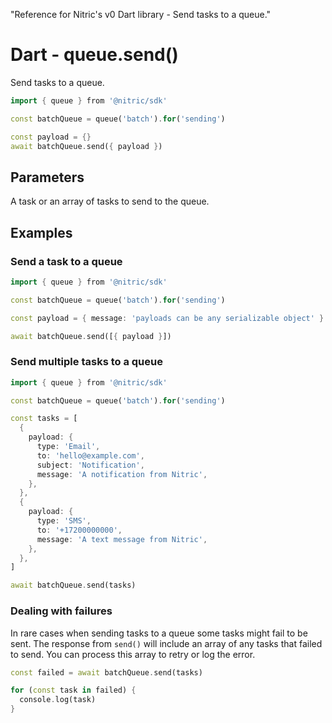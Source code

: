   "Reference for Nitric's v0 Dart library - Send tasks to a queue."

# Dart - queue.send()

Send tasks to a queue.

```dart
import { queue } from '@nitric/sdk'

const batchQueue = queue('batch').for('sending')

const payload = {}
await batchQueue.send({ payload })
```

## Parameters

<Properties>
  <Property name="tasks" required type="Task or Task[]">
    A task or an array of tasks to send to the queue.
  </Property>
</Properties>

## Examples

### Send a task to a queue

```dart
import { queue } from '@nitric/sdk'

const batchQueue = queue('batch').for('sending')

const payload = { message: 'payloads can be any serializable object' }

await batchQueue.send([{ payload }])
```

### Send multiple tasks to a queue

```dart
import { queue } from '@nitric/sdk'

const batchQueue = queue('batch').for('sending')

const tasks = [
  {
    payload: {
      type: 'Email',
      to: 'hello@example.com',
      subject: 'Notification',
      message: 'A notification from Nitric',
    },
  },
  {
    payload: {
      type: 'SMS',
      to: '+17200000000',
      message: 'A text message from Nitric',
    },
  },
]

await batchQueue.send(tasks)
```

### Dealing with failures

In rare cases when sending tasks to a queue some tasks might fail to be sent. The response from `send()` will include an array of any tasks that failed to send. You can process this array to retry or log the error.

```dart
const failed = await batchQueue.send(tasks)

for (const task in failed) {
  console.log(task)
}
```
